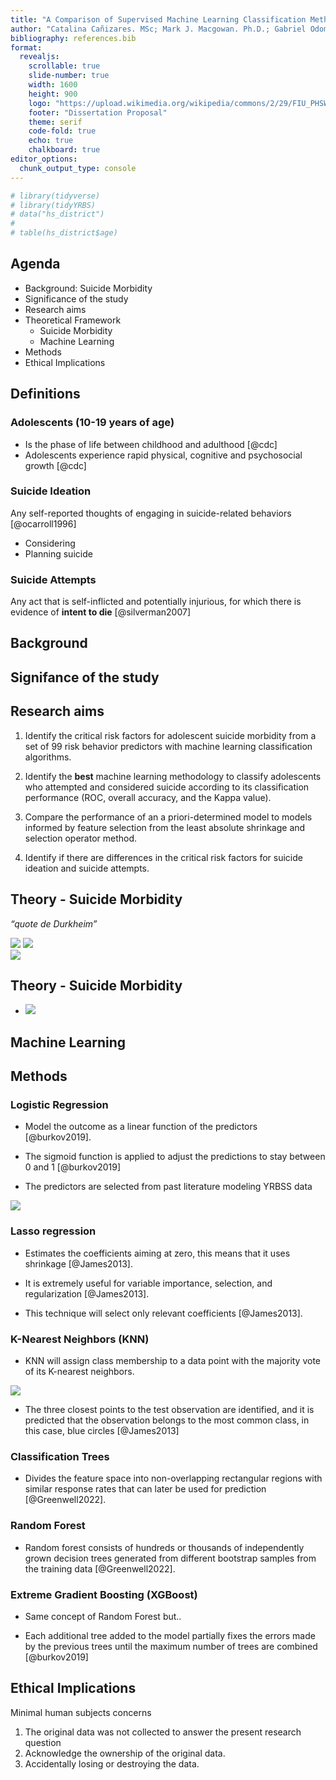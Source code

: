 ```yaml
---
title: "A Comparison of Supervised Machine Learning Classification Methods to Identify Risk Factors for Suicide Morbidity Among USA High School Students" 
author: "Catalina Cañizares. MSc; Mark J. Macgowan. Ph.D.; Gabriel Odom. Ph.D., Th.D."
bibliography: references.bib
format: 
  revealjs:
    scrollable: true
    slide-number: true
    width: 1600
    height: 900
    logo: "https://upload.wikimedia.org/wikipedia/commons/2/29/FIU_PHSW.png"
    footer: "Dissertation Proposal"
    theme: serif
    code-fold: true
    echo: true
    chalkboard: true
editor_options: 
  chunk_output_type: console
---
```

```r
# library(tidyverse)
# library(tidyYRBS)
# data("hs_district")
# 
# table(hs_district$age)
```


## Agenda

::: {.incremental}
- Background: Suicide Morbidity
- Significance of the study
- Research aims 
- Theoretical Framework
  - Suicide Morbidity 
  - Machine Learning
- Methods
- Ethical Implications
:::

## Definitions
::: {.fragment}
### Adolescents (10-19 years of age)
- Is the phase of life between childhood and adulthood [@cdc]
- Adolescents experience rapid physical, cognitive and psychosocial growth [@cdc]
:::
::: {.fragment}
### Suicide Ideation
Any self-reported thoughts of engaging in suicide-related behaviors [@ocarroll1996]  

- Considering
- Planning suicide
:::

::: {.fragment}
### Suicide Attempts
Any act that is self-inflicted and potentially injurious, for which there is evidence of **intent to die** [@silverman2007]
:::

## Background 


## Signifance of the study 


## Research aims
1. Identify the critical risk factors for adolescent suicide morbidity from a set of 99 risk behavior predictors with machine learning classification algorithms.   

2. Identify the **best** machine learning methodology to classify adolescents who attempted and considered suicide according to its classification performance (ROC, overall accuracy, and the Kappa value). 

3. Compare the performance of an a priori-determined model to models informed by feature selection from the least absolute shrinkage and selection operator method.   

4. Identify if there are differences in the critical risk factors for suicide ideation and suicide attempts.   


## Theory - Suicide Morbidity 
*"quote de Durkheim"*


![](images/durkheim.jpg)
![](images/interpersonal.png)  
![](images/Klonsky.png)  

## Theory - Suicide Morbidity 

- 
![](images/Okado.jpeg)  

## Machine Learning 

## Methods 



::: {.panel-tabset}
### Logistic Regression 
- Model the outcome as a linear function of the predictors [@burkov2019]. 

- The sigmoid function is applied to adjust the predictions to stay between 0 and 1 [@burkov2019]

- The predictors are selected from past literature modeling YRBSS data 

![](images/logistic.png)  

### Lasso regression
- Estimates the coefficients aiming at zero, this means that it uses shrinkage [@James2013].  

- It is extremely useful for variable importance, selection, and regularization [@James2013]. 

- This technique will select only relevant coefficients [@James2013]. 


### K-Nearest Neighbors (KNN)
-  KNN will assign class membership to a data point with the majority vote of its K-nearest neighbors. 

![](images/knn.png)

- The three closest points to the test observation are identified, and it is predicted that the observation belongs to the most common class, in this case, blue circles [@James2013]

### Classification Trees 
- Divides the feature space into non-overlapping rectangular regions with similar response rates that can later be used for prediction [@Greenwell2022].

### Random Forest 
- Random forest consists of hundreds or thousands of independently grown decision trees generated from different bootstrap samples from the training data [@Greenwell2022].

### Extreme Gradient Boosting (XGBoost)
- Same concept of Random Forest but..

- Each additional tree added to the model partially fixes the errors made by the previous trees until the maximum number of trees are combined [@burkov2019]
:::
## Ethical Implications 
 Minimal human subjects concerns
 
 1. The original data was not collected to answer the present research question
 2. Acknowledge the ownership of the original data. 
 3. Accidentally losing or destroying the data.
 

